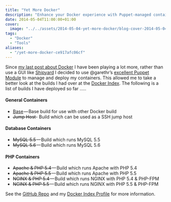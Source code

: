 ```yaml
---
title: "Yet More Docker"
description: "Enhance your Docker experience with Puppet-managed containers, featuring a suite of trusted builds for databases and PHP environments on the Docker Index."
date: 2014-05-04T11:00:00+01:00
cover:
  image: "../../assets/2014-05-04-yet-more-docker/blog-cover-2014-05-04-yet-more-docker.png"
tags:
  - "Docker"
  - "Tools"
aliases:
  - "/yet-more-docker-ce917afc06cf"
---
```


Since [my last post about Docker](/2014/04/27/deploying-a-stable-docker-setup-on-centos-with-shipyard/) I have been playing a lot more, rather than use a GUI like [Shipyard](http://shipyard-project.com/) I decided to use @garethr’s [excellent Puppet Module](https://forge.puppetlabs.com/garethr/docker) to manage and deploy my containers. This allowed me to take a better look at the builds I had over at the [Docker Index](https://index.docker.io/). The following is a list of builds I have deployed so far …..

#### General Containers

- [Base](https://github.com/russmckendrick/docker/pkgs/container/base) — Base build for use with other Docker build
- <del>Jump Host</del>- Build which can be used as a SSH jump host

#### Database Containers

- <del>MySQL 5.5</del> — Build which runs MySQL 5.5
- <del>MySQL 5.6</del> — Build which runs MySQL 5.6

#### PHP Containers

- <del>Apache & PHP 5.4</del> — Build which runs Apache with PHP 5.4
- <del>Apache & PHP 5.5</del> — Build which runs Apache with PHP 5.5
- <del>NGINX & PHP 5.4</del> — Build which runs NGINX with PHP 5.4 & PHP-FPM
- <del>NGINX & PHP 5.5</del> — Build which runs NGINX with PHP 5.5 & PHP-FPM

See the [GitHub Repo](https://github.com/russmckendrick/docker) and my [Docker Index Profile](https://index.docker.io/u/russmckendrick/) for more information.
